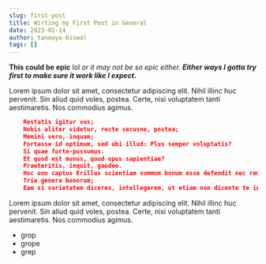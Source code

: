 ```yaml
---
slug: first-post
title: Wirting my First Post in General
date: 2023-02-14
author: tanmaya-biswal
tags: []
---
```

**This could be epic** lol *or it may not be so epic either.* ***Either ways I gotta try first to make sure it work like I expect.***

Lorem ipsum dolor sit amet, consectetur adipiscing elit. Nihil illinc huc pervenit. Sin aliud quid voles, postea. Certe, nisi voluptatem tanti aestimaretis. Nos commodius agimus. 

```json
	Restatis igitur vos;
	Nobis aliter videtur, recte secusne, postea;
	Memini vero, inquam;
	Fortasse id optimum, sed ubi illud: Plus semper voluptatis?
	Si quae forte-possumus.
	Et quod est munus, quod opus sapientiae?
	Praeteritis, inquit, gaudeo.
	Hoc uno captus Erillus scientiam summum bonum esse defendit nec rem ullam aliam per se expetendam.
	Tria genera bonorum;
	Eam si varietatem diceres, intellegerem, ut etiam non dicente te intellego;
```

Lorem ipsum dolor sit amet, consectetur adipiscing elit. Nihil illinc huc pervenit. Sin aliud quid voles, postea. Certe, nisi voluptatem tanti aestimaretis. Nos commodius agimus.

* grop
* grope
* grep